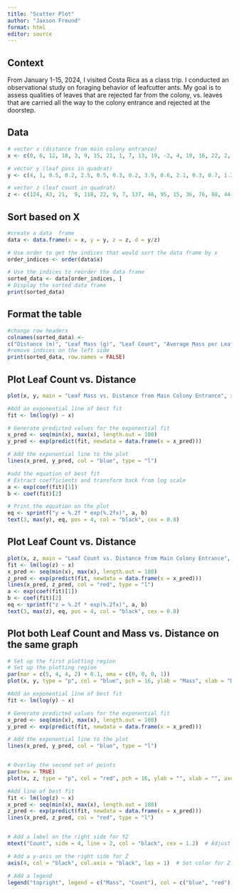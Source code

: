 ```yaml
---
title: "Scatter Plot"
author: "Jaxson Freund"
format: html
editor: source
---
```


## Context
From January 1-15, 2024, I visited Costa Rica as a class trip. I conducted an observational study on foraging behavior of leafcutter ants.  My goal is to assess qualities of leaves that are rejected far from the colony, vs. leaves that are carried all the way to the colony entrance and rejected at the doorstep.

## Data
```r
# vector x (distance from main colony entrance)
x <- c(0, 6, 12, 18, 3, 9, 15, 21, 1, 7, 13, 19, -2, 4, 10, 16, 22, 2, 8, 14,20, -1, 5, 11, 17, 23)

# vector y (leaf pass in quadrat)
y <- c(4, 1, 0.5, 0.2, 2.5, 0.5, 0.3, 0.2, 3.9, 0.6, 2.1, 0.3, 0.7, 1.2, 1.4, 0.9, 0.4, 3.7, 2.8, 1.3, 0.8, 4.0, 2.6, 1.8, 1.3, 0.5)

# vector z (leaf count in quadrat)
z <- c(124, 43, 21,  9, 118, 22, 9, 7, 137, 46, 95, 15, 36, 76, 88, 44,  21, 106, 101, 70, 17, 129, 82, 69, 45, 25)

```

## Sort based on X
```r
#create a data  frame
data <- data.frame(x = x, y = y, z = z, d = y/z)

# Use order to get the indices that would sort the data frame by x
order_indices <- order(data$x)

# Use the indices to reorder the data frame
sorted_data <- data[order_indices, ]
# Display the sorted data frame
print(sorted_data)
```

## Format the table
```R
#change row headers
colnames(sorted_data) <-
c("Distance (m)", "Leaf Mass (g)", "Leaf Count", "Average Mass per Leaf")
#remove indices on the left side
print(sorted_data, row.names = FALSE)

```

## Plot Leaf Count vs. Distance
```R
plot(x, y, main = "Leaf Mass vs. Distance from Main Colony Entrance", xlab = "Distance (m)", ylab = "Leaf Mass (g)", col = "blue", pch = 16)

#Add an exponential line of best fit
fit <- lm(log(y) ~ x)

# Generate predicted values for the exponential fit
x_pred <- seq(min(x), max(x), length.out = 100)
y_pred <- exp(predict(fit, newdata = data.frame(x = x_pred)))

# Add the exponential line to the plot
lines(x_pred, y_pred, col = "blue", type = "l")

#add the equation of best fit
# Extract coefficients and transform back from log scale
a <- exp(coef(fit)[1])
b <- coef(fit)[2]

# Print the equation on the plot
eq <- sprintf("y = %.2f * exp(%.2fx)", a, b)
text(3, max(y), eq, pos = 4, col = "black", cex = 0.8)
```

## Plot Leaf Count vs. Distance
```R
plot(x, z, main = "Leaf Count vs. Distance from Main Colony Entrance", xlab = "Distance (m)", ylab = "Leaf Count", col = "red", pch = 16)
fit <- lm(log(z) ~ x)
x_pred <- seq(min(x), max(x), length.out = 100)
z_pred <- exp(predict(fit, newdata = data.frame(x = x_pred)))
lines(x_pred, z_pred, col = "red", type = "l")
a <- exp(coef(fit)[1])
b <- coef(fit)[2]
eq <- sprintf("z = %.2f * exp(%.2fx)", a, b)
text(3, max(z), eq, pos = 4, col = "black", cex = 0.8)
```

## Plot both Leaf Count and Mass vs. Distance on the same graph
```R
# Set up the first plotting region
# Set up the plotting region
par(mar = c(5, 4, 4, 2) + 0.1, oma = c(0, 0, 0, 1))
plot(x, y, type = "p", col = "blue", pch = 16, ylab = "Mass", xlab = "Distance", axes = TRUE)

#Add an exponential line of best fit
fit <- lm(log(y) ~ x)

# Generate predicted values for the exponential fit
x_pred <- seq(min(x), max(x), length.out = 100)
y_pred <- exp(predict(fit, newdata = data.frame(x = x_pred)))

# Add the exponential line to the plot
lines(x_pred, y_pred, col = "blue", type = "l")


# Overlay the second set of points
par(new = TRUE)
plot(x, z, type = "p", col = "red", pch = 16, ylab = "", xlab = "", axes = FALSE)

#Add line of best fit
fit <- lm(log(z) ~ x)
x_pred <- seq(min(x), max(x), length.out = 100)
z_pred <- exp(predict(fit, newdata = data.frame(x = x_pred)))
lines(x_pred, z_pred, col = "red", type = "l")


# Add a label on the right side for Y2
mtext("Count", side = 4, line = 2, col = "black", cex = 1.2)  # Adjust line and cex as needed

# Add a y-axis on the right side for Z
axis(4, col = "black", col.axis = "black", las = 1)  # Set color for Z axis

# Add a legend
legend("topright", legend = c("Mass", "Count"), col = c("blue", "red"), pch = 16)
```

